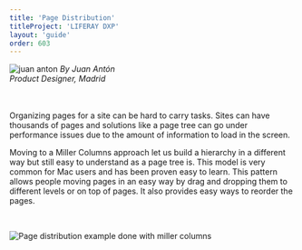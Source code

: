 ```yaml
---
title: 'Page Distribution'
titleProject: 'LIFERAY DXP'
layout: 'guide'
order: 603
---
```



<Grid templateColumns="40px 1fr" autoRows="auto" gap="1rem">
	<Grid.Item>
		<img
			class="designerImg"
			src="/images/lexicon/headshots/anton-juan.jpg"
			alt="juan anton"
		/>
	</Grid.Item>
	<Grid.Item>
		<i class="designerInfo">By Juan Antón<br />
        Product Designer, Madrid<br /><br /><br />
		</i>
	</Grid.Item>
</Grid>


Organizing pages for a site can be hard to carry tasks. Sites can have thousands of pages and solutions like a page tree can go under performance issues due to the amount of information to load in the screen.

Moving to a Miller Columns approach let us build a hierarchy in a different way but still easy to understand as a page tree is. This model is very common for Mac users and has been proven easy to learn. This pattern allows people moving pages in an easy way by drag and dropping them to different levels or on top of pages. It also provides easy ways to reorder the pages.

<br/>

![Page distribution example done with miller columns](/images/lexicon/examples/pageDistribution.jpg)
